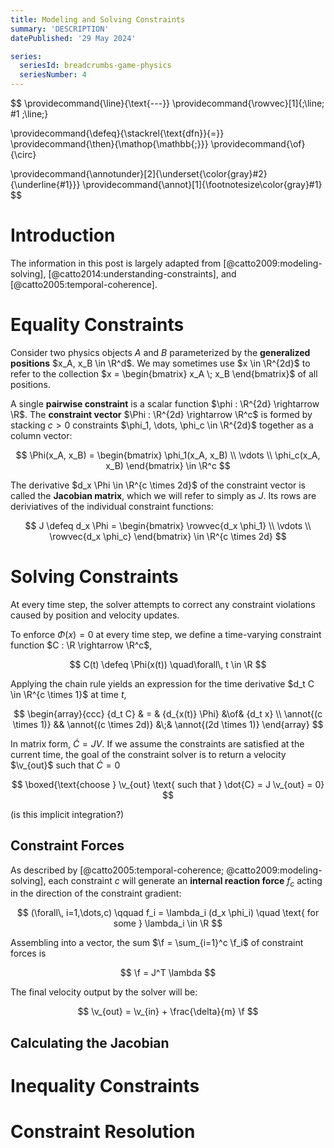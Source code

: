 ```yaml
---
title: Modeling and Solving Constraints
summary: 'DESCRIPTION'
datePublished: '29 May 2024'

series:
  seriesId: breadcrumbs-game-physics
  seriesNumber: 4
---
```



$$
\providecommand{\line}{\text{---}}
\providecommand{\rowvec}[1]{\;\line\; #1 \;\line\;}

\providecommand{\defeq}{\stackrel{\text{dfn}}{=}}
\providecommand{\then}{\mathop{\mathbb{;}}}
\providecommand{\of}{\circ}

\providecommand{\annotunder}[2]{\underset{\color{gray}#2}{\underline{#1}}}
\providecommand{\annot}[1]{\footnotesize\color{gray}#1}
$$

# Introduction

The information in this post is largely adapted from [@catto2009:modeling-solving], [@catto2014:understanding-constraints], and [@catto2005:temporal-coherence].

<PostContent>
  <SeriesSummary />
</PostContent>

# Equality Constraints

Consider two physics objects $A$ and $B$ parameterized by the **generalized positions** $x_A, x_B \in \R^d$.  We may sometimes use $x \in \R^{2d}$ to refer to the collection $x = \begin{bmatrix} x_A \; x_B \end{bmatrix}$ of all positions.

A single **pairwise constraint** is a scalar function $\phi : \R^{2d} \rightarrow \R$.  The **constraint vector** $\Phi : \R^{2d} \rightarrow \R^c$ is formed by stacking $c > 0$ constraints $\phi_1, \dots, \phi_c \in \R^{2d}$ together as a column vector:

$$
\Phi(x_A, x_B) =
\begin{bmatrix}
\phi_1(x_A, x_B) \\
\vdots           \\
\phi_c(x_A, x_B)
\end{bmatrix}
\in \R^c
$$

The derivative $d_x \Phi \in \R^{c \times 2d}$ of the constraint vector is called the **Jacobian matrix**, which we will refer to simply as $J$.  Its rows are deriviatives of the individual constraint functions:

$$
J \defeq d_x \Phi =
\begin{bmatrix}
\rowvec{d_x \phi_1} \\
\vdots \\
\rowvec{d_x \phi_c}
\end{bmatrix}
\in \R^{c \times 2d}
$$

# Solving Constraints

At every time step, the solver attempts to correct any constraint violations caused by position and velocity updates.  

To enforce $\Phi(x) = 0$ at every time step, we define a time-varying constraint function $C : \R \rightarrow \R^c$,

$$
C(t) \defeq \Phi(x(t)) \quad\forall\, t \in \R
$$

Applying the chain rule yields an expression for the time derivative $d_t C \in \R^{c \times 1}$ at time $t$,

$$
\begin{array}{ccc}
{d_t C} & = & {d_{x(t)} \Phi} &\of& {d_t x} \\
\annot{(c \times 1)} && \annot{(c \times 2d)} &\;& \annot{(2d \times 1)}
\end{array}
$$

In matrix form, $\dot{C} = J V$.  If we assume the constraints are satisfied at the current time, the goal of the constraint solver is to return a velocity $\v_{out}$ such that $\dot{C} = 0$

$$
\boxed{\text{choose } \v_{out} \text{ such that } \dot{C} = J \v_{out} = 0}
$$

<TodoBlock>(is this implicit integration?)</TodoBlock>

## Constraint Forces

As described by [@catto2005:temporal-coherence; @catto2009:modeling-solving], each constraint $c$ will generate an **internal reaction force** $f_c$ acting in the direction of the constraint gradient:

$$
(\forall\, i=1,\dots,c)
\qquad
f_i = \lambda_i (d_x \phi_i) \quad \text{ for some } \lambda_i \in \R
$$

Assembling into a vector, the sum $\f = \sum_{i=1}^c \f_i$ of constraint forces is

$$
\f = J^T \lambda
$$

The final velocity output by the solver will be:

$$
\v_{out} = \v_{in} + \frac{\delta}{m} \f
$$



## Calculating the Jacobian

# Inequality Constraints

# Constraint Resolution